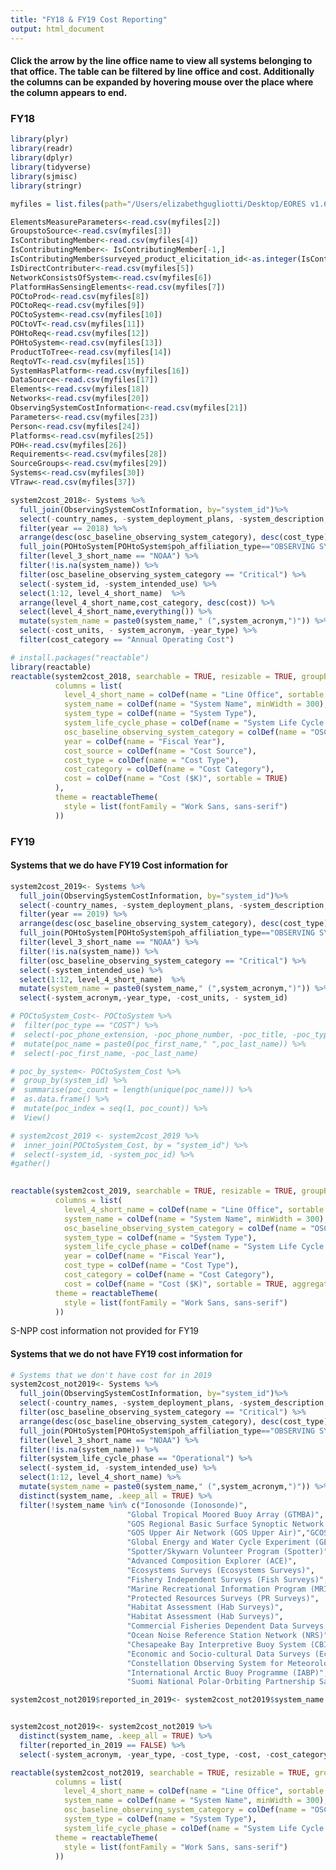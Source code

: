 ```yaml
---
title: "FY18 & FY19 Cost Reporting"
output: html_document
---
```

#### Click the arrow by the line office name to view all systems belonging to that office. The table can be filtered by line office and cost. Additionally the columns can be expanded by hovering mouse over the place where the column appears to end. 

### FY18
```r
library(plyr)
library(readr)
library(dplyr)
library(tidyverse)
library(sjmisc)
library(stringr)

myfiles = list.files(path="/Users/elizabethgugliotti/Desktop/EORES v1.6 Files (PROD-NOSIA-II)", pattern="*.csv", full.names=TRUE)

ElementsMeasureParameters<-read.csv(myfiles[2])
GroupstoSource<-read.csv(myfiles[3])
IsContributingMember<-read.csv(myfiles[4])
IsContributingMember<- IsContributingMember[-1,]
IsContributingMember$surveyed_product_elicitation_id<-as.integer(IsContributingMember$surveyed_product_elicitation_id)
IsDirectContributer<-read.csv(myfiles[5])
NetworkConsistsOfSystem<-read.csv(myfiles[6])
PlatformHasSensingElements<-read.csv(myfiles[7])
POCtoProd<-read.csv(myfiles[8])               
POCtoReq<-read.csv(myfiles[9])               
POCtoSystem<-read.csv(myfiles[10])               
POCtoVT<-read.csv(myfiles[11])                  
POHtoReq<-read.csv(myfiles[12])                  
POHtoSystem<-read.csv(myfiles[13])              
ProductToTree<-read.csv(myfiles[14])             
ReqtoVT<-read.csv(myfiles[15])                   
SystemHasPlatform<-read.csv(myfiles[16])         
DataSource<-read.csv(myfiles[17])                
Elements<-read.csv(myfiles[18])                  
Networks<-read.csv(myfiles[20])  
ObservingSystemCostInformation<-read.csv(myfiles[21])
Parameters<-read.csv(myfiles[23])                
Person<-read.csv(myfiles[24])                    
Platforms<-read.csv(myfiles[25])                 
POH<-read.csv(myfiles[26])
Requirements<-read.csv(myfiles[28])              
SourceGroups<-read.csv(myfiles[29])  
Systems<-read.csv(myfiles[30])                   
VTraw<-read.csv(myfiles[37])
```


```r
system2cost_2018<- Systems %>%
  full_join(ObservingSystemCostInformation, by="system_id")%>%
  select(-country_names, -system_deployment_plans, -system_description, -system_cost_id, -palma_id) %>%
  filter(year == 2018) %>%
  arrange(desc(osc_baseline_observing_system_category), desc(cost_type)) %>%
  full_join(POHtoSystem[POHtoSystem$poh_affiliation_type=="OBSERVING SYSTEM OWNER",], by = "system_id") %>%
  filter(level_3_short_name == "NOAA") %>%
  filter(!is.na(system_name)) %>%
  filter(osc_baseline_observing_system_category == "Critical") %>%
  select(-system_id, -system_intended_use) %>%
  select(1:12, level_4_short_name)  %>%
  arrange(level_4_short_name,cost_category, desc(cost)) %>%
  select(level_4_short_name,everything()) %>%
  mutate(system_name = paste0(system_name," (",system_acronym,")")) %>%
  select(-cost_units, - system_acronym, -year_type) %>%
  filter(cost_category == "Annual Operating Cost")
```

```r
# install.packages("reactable")
library(reactable)
reactable(system2cost_2018, searchable = TRUE, resizable = TRUE, groupBy = "level_4_short_name",
          columns = list(
            level_4_short_name = colDef(name = "Line Office", sortable = TRUE),
            system_name = colDef(name = "System Name", minWidth = 300),
            system_type = colDef(name = "System Type"),
            system_life_cycle_phase = colDef(name = "System Life Cycle Phase"),
            osc_baseline_observing_system_category = colDef(name = "OSC Baseline Observing System Category", minWidth = 200),
            year = colDef(name = "Fiscal Year"),
            cost_source = colDef(name = "Cost Source"),
            cost_type = colDef(name = "Cost Type"),
            cost_category = colDef(name = "Cost Category"),
            cost = colDef(name = "Cost ($K)", sortable = TRUE)
          ),
          theme = reactableTheme(
            style = list(fontFamily = "Work Sans, sans-serif")
          ))
```



### FY19
#### Systems that we do have FY19 Cost information for
```r
system2cost_2019<- Systems %>%
  full_join(ObservingSystemCostInformation, by="system_id")%>%
  select(-country_names, -system_deployment_plans, -system_description, -system_cost_id, -palma_id) %>%
  filter(year == 2019) %>%
  arrange(desc(osc_baseline_observing_system_category), desc(cost_type)) %>%
  full_join(POHtoSystem[POHtoSystem$poh_affiliation_type=="OBSERVING SYSTEM OWNER",], by = "system_id") %>%
  filter(level_3_short_name == "NOAA") %>%
  filter(!is.na(system_name)) %>%
  filter(osc_baseline_observing_system_category == "Critical") %>%
  select(-system_intended_use) %>%
  select(1:12, level_4_short_name)  %>%
  mutate(system_name = paste0(system_name," (",system_acronym,")")) %>%
  select(-system_acronym,-year_type, -cost_units, - system_id)

# POCtoSystem_Cost<- POCtoSystem %>%
#  filter(poc_type == "COST") %>%
#  select(-poc_phone_extension, -poc_phone_number, -poc_title, -poc_type) %>%
#  mutate(poc_name = paste0(poc_first_name," ",poc_last_name)) %>%
#  select(-poc_first_name, -poc_last_name)

# poc_by_system<- POCtoSystem_Cost %>%
#  group_by(system_id) %>%
#  summarise(poc_count = length(unique(poc_name))) %>%
#  as.data.frame() %>%
#  mutate(poc_index = seq(1, poc_count)) %>%
#  View()

# system2cost_2019 <- system2cost_2019 %>%
#  inner_join(POCtoSystem_Cost, by = "system_id") %>%
#  select(-system_id, -system_poc_id) %>%
#gather()
  

reactable(system2cost_2019, searchable = TRUE, resizable = TRUE, groupBy = c("level_4_short_name", "system_name"),
          columns = list(
            level_4_short_name = colDef(name = "Line Office", sortable = TRUE),
            system_name = colDef(name = "System Name", minWidth = 300),
            osc_baseline_observing_system_category = colDef(name = "OSC Baseline Observing System Category", minWidth = 200),
            system_type = colDef(name = "System Type"),
            system_life_cycle_phase = colDef(name = "System Life Cycle Phase"),
            year = colDef(name = "Fiscal Year"),
            cost_type = colDef(name = "Cost Type"),
            cost_category = colDef(name = "Cost Category"),
            cost = colDef(name = "Cost ($K)", sortable = TRUE, aggregate = "max")),
          theme = reactableTheme(
            style = list(fontFamily = "Work Sans, sans-serif")
          ))
```
S-NPP cost information not provided for FY19


#### Systems that we do not have FY19 cost information for
```r
# Systems that we don't have cost for in 2019
system2cost_not2019<- Systems %>%
  full_join(ObservingSystemCostInformation, by="system_id")%>%
  select(-country_names, -system_deployment_plans, -system_description, -system_cost_id, -palma_id) %>%
  filter(osc_baseline_observing_system_category == "Critical") %>%
  arrange(desc(osc_baseline_observing_system_category), desc(cost_type)) %>%
  full_join(POHtoSystem[POHtoSystem$poh_affiliation_type=="OBSERVING SYSTEM OWNER",], by = "system_id") %>%
  filter(level_3_short_name == "NOAA") %>%
  filter(!is.na(system_name)) %>%
  filter(system_life_cycle_phase == "Operational") %>%
  select(-system_id, -system_intended_use) %>%
  select(1:12, level_4_short_name) %>%
  mutate(system_name = paste0(system_name," (",system_acronym,")")) %>%
  distinct(system_name, .keep_all = TRUE) %>%
  filter(!system_name %in% c("Ionosonde (Ionosonde)",
                          "Global Tropical Moored Buoy Array (GTMBA)",
                          "GOS Regional Basic Surface Synoptic Network (GOS Surface)",
                          "GOS Upper Air Network (GOS Upper Air)","GCOS Reference Upper Air Network (GRUAN)",
                          "Global Energy and Water Cycle Experiment (GEWEX)",
                          "Spotter/Skywarn Volunteer Program (Spotter)",
                          "Advanced Composition Explorer (ACE)",
                          "Ecosystems Surveys (Ecosystems Surveys)",
                          "Fishery Independent Surveys (Fish Surveys)", 
                          "Marine Recreational Information Program (MRIP)",
                          "Protected Resources Surveys (PR Surveys)", 
                          "Habitat Assessment (Hab Surveys)", 
                          "Habitat Assessment (Hab Surveys)", 
                          "Commercial Fisheries Dependent Data Surveys (NMFS CFD)",
                          "Ocean Noise Reference Station Network (NRS)",
                          "Chesapeake Bay Interpretive Buoy System (CBIBS)",
                          "Economic and Socio-cultural Data Surveys (Econ and Socio Surveys)",
                          "Constellation Observing System for Meteorology, Ionosphere, and Climate (COSMIC-1/FORMOSAT-3)",
                          "International Arctic Buoy Programme (IABP)",
                          "Suomi National Polar-Orbiting Partnership Satellite (S-NPP)"))

system2cost_not2019$reported_in_2019<- system2cost_not2019$system_name %in% system2cost_2019$system_name


system2cost_not2019<- system2cost_not2019 %>%
  distinct(system_name, .keep_all = TRUE) %>%
  filter(reported_in_2019 == FALSE) %>%
  select(-system_acronym, -year_type, -cost_type, -cost, -cost_category, -cost_source, -year, -cost_units, -reported_in_2019)

reactable(system2cost_not2019, searchable = TRUE, resizable = TRUE, groupBy = "level_4_short_name",
          columns = list(
            level_4_short_name = colDef(name = "Line Office", sortable = TRUE),
            system_name = colDef(name = "System Name", minWidth = 300),
            osc_baseline_observing_system_category = colDef(name = "OSC Baseline Observing System Category", minWidth = 200),
            system_type = colDef(name = "System Type"),
            system_life_cycle_phase = colDef(name = "System Life Cycle Phase")),
          theme = reactableTheme(
            style = list(fontFamily = "Work Sans, sans-serif")
          ))
```

